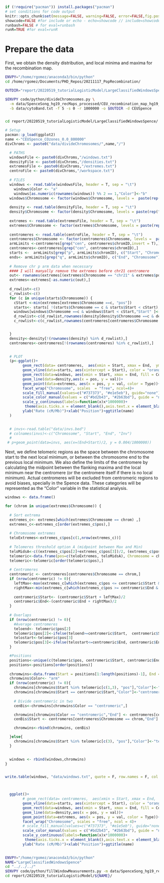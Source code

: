 <!-- # --- -->
<!-- # title: "Ordinal logistic model on large windows data" - chapter 1 -->
<!-- # author: "Ruth Gómez Graciani" -->
<!-- # output: -->
<!-- #   pdf_document: default -->
<!-- # header-includes: -->
<!-- #  \usepackage{float} -->
<!-- #  \floatplacement{figure}{H} -->
<!-- # --- -->

```r
if (!require("pacman")) install.packages("pacman")
# set conditions for code output
knitr::opts_chunk$set(message=FALSE, warning=FALSE, error=FALSE,fig.pos = "!H")
showcode=FALSE #for include or echo - echo=showcode // include=showcode
runbash=FALSE # for eval=runbash
runR=TRUE #for eval=runR
```


# Prepare the data

First, we obtain the density distribution, and local minima and maxima for the recombination map. 

<!-- Bash run to make standard windows -->

```bash
ENVPY="/home/rgomez/anaconda3/bin/python"
cd /home/rgomez/Documents/PHD_Repos/20211117_PopRecombination/

OUTDIR="report/20220519_tutorialLogisticModel/LargeClassifiedWindowsSpence/data"

$ENVPY code/python/divideChromosomes.py \
  -m data/SpenceSong_hg19_recMaps_processed/CEU_recombination_map_hg19_allChr.bed  \
  -b data/cytoBand.txt -f 5 -s 0 -r 1000000 -o $OUTDIR -d CEUSpence


cd report/20220519_tutorialLogisticModel/LargeClassifiedWindowsSpence/
```

<!-- Windows visualization -->

```r
# Setup
pacman::p_load(ggplot2)
name <-"CEUSpence_COzones_0.0_800000"
divChroms <- paste0("data/divideChromosomes/",name,"/")

  # PATHS
  windowsFile <- paste0(divChroms,"/windows.txt")
  densityFile <- paste0(divChroms,"/densities.txt")
  extremesFile <- paste0(divChroms,"/extremes.txt")
  centroFile <- paste0(divChroms,"/workspace.txt")
  
  # FILES
  windows <- read.table(windowsFile, header = T, sep = "\t")
    windows$Color <- "a"
    windows[as.numeric(rownames(windows)) %% 2 == 1,"Color"]<-"b"
  windows$Chromosome <- factor(windows$Chromosome, levels =  paste(rep("chr", 23), as.character(c(c(1:22),"X")), sep = ""))
    
  density <- read.table(densityFile, header = T, sep = "\t")
  density$Chromosome <- factor(density$Chromosome, levels = paste(rep("chr", 23), as.character(c(c(1:22),"X")), sep = ""))
  
  extremes <- read.table(extremesFile, header = T, sep = "\t")
  extremes$Chromosome <- factor(extremes$Chromosome, levels = paste(rep("chr", 23), as.character(c(c(1:22),"X")), sep = ""))
  
  centromeres <- read.table(centroFile, header = T, sep = "\t")
  centromeres$Chromosome <- factor(centromeres$Chromosome, levels =  paste(rep("chr", 23), as.character(c(c(1:22),"X")), sep = ""))
  armLimits <-centromeres[grep("cen", centromeres$chromID,invert = T),]
  centromeres<-centromeres[grep("cen", centromeres$chromID),]
  starts <-  armLimits[grep("p", armLimits$chromID), c("Start", "Chromosome")]
  ends<- armLimits[grep("q", armLimits$chromID), c("End", "Chromosome")]
  
  # Remove chr p arm data when necessary
  #### I will manyally remove the extremes before chr21 centromere
  out<- rownames(extremes[(extremes$Chromosome == "chr21" & extremes$pos < centromeres[centromeres$Chromosome == "chr21", "Start"]), ])
  extremes<-extremes[-as.numeric(out),]
  
  d_rowlist<-c()
  c_rowlist<-c()
  for (c in unique(starts$Chromosome)) {
    cStart <-min(extremes[extremes$Chromosome ==c, "pos"])
    starts<- starts[ !(starts$Chromosome == c & starts$Start < cStart), ] # chromosome start will be first minimum
    windows[windows$Chromosome ==c & windows$Start < cStart,"Start" ]<-cStart #window start may be affected
    d_rowlist<-c(d_rowlist,rownames(density[density$Chromosome ==c & density$pos < cStart,])) #some densities will disappear
    c_rowlist<-c(c_rowlist,rownames(centromeres[centromeres$Chromosome ==c & centromeres$Start < cStart,])) # if starts with centromere will disappear


  }
  density<-density[!(rownames(density) %in% d_rowlist),]
  centromeres<-centromeres[!(rownames(centromeres) %in% c_rowlist),]

  
  # PLOT
  (p<-ggplot()+
        geom_rect(data= centromeres,  aes(xmin = Start, xmax = End,  ymin = 0, ymax = Inf), fill = "blue4", alpha = 0.5)+
        geom_vline(data=starts, aes(xintercept = Start), color = "orange")+geom_vline(data=ends, aes(xintercept = End), color = "orange")+
        geom_rect(data=windows, aes(xmin = Start, xmax = End, fill = Color, ymin = 0, ymax = Inf), alpha = 0.3)+
        geom_line(data=density,aes(x = pos, y = val))+
        geom_point(data=extremes, aes(x = pos, y = val, color = Type))+
        facet_wrap("Chromosome", scales  = "free", ncol=4)+
        scale_fill_manual(values=c("#737373", "#e1e5eb"), guide="none")+
        scale_color_manual(values = c("#bd2b43", "#2b63bd"), guide = "none")+
        scale_y_continuous(labels=function(x)x*1000000)+
         theme(axis.ticks.x = element_blank(),axis.text.x = element_blank(),axis.text.y = element_text(size = 5))+
        ylab("Rate (cM/Mb)")+xlab("Position")+ggtitle(name) 
  )

  
  # invs<-read.table("data/invs.bed")
  # colnames(invs)<-c("Chromosome", "Start", "End", "Inv")
  # 
 # p+geom_point(data=invs, aes(x=(End+Start)/2, y = 0.004/1000000))
```

\newpage

Next, we define telomeric regions as the space between the chromosome start to the next local minimum, or between the chromosome end to the previous local minimum. We also define the limits of the centromere by calculating the midpoint between the flanking maxima and the local minimum near the centromere (or the centromere itself if there is no local minimum). Actual centromeres will be excluded from centromeric regions to avoid biases, specially in the Spence data. These categories will be represented as the "Color" variable in the statistical analysis. 

```r
windows <- data.frame()

for (chrom in unique(extremes$Chromosome)) {
  
  # Sort extrema
  extremes_c<- extremes[which(extremes$Chromosome == chrom) ,]
  extremes_c<-extremes_c[order(extremes_c$pos),]
  
  # Chromosome extremes
  teloExtremes<-extremes_c$pos[c(1,nrow(extremes_c))]
  
  # Telomeres threshold option A (midpoint between Max and Min)
  teloMidsA<-c((extremes_c$pos[2]+extremes_c$pos[3])/2, (extremes_c$pos[nrow(extremes_c)-1]+extremes_c$pos[nrow(extremes_c)-2])/2)
  telomeric<-data.frame(pos=c(teloExtremes, teloMidsA), Chromosome = chrom)
  telomeric<-telomeric[order(telomeric$pos),]
  
  # Centromeres
  centromeric <- centromeres[centromeres$Chromosome == chrom,]
  if (nrow(centromeric) != 0){
    leftMax<-max(extremes_c[which(extremes_c$pos <= centromeric$Start & extremes_c$Type == "Maxima"), "pos"])
    rightMax<-min(extremes_c[which(extremes_c$pos >= centromeric$End & extremes_c$Type == "Maxima"), "pos"])
    
    centromeric$Start<- (centromeric$Start + leftMax)/2
    centromeric$End<-(centromeric$End + rightMax)/2
  }
  
  # Overlaps
  if (nrow(centromeric) != 0){
    #Average centromeres
    teloend<- telomeric$pos[2]
    telomeric$pos[2]<-ifelse(teloend>=centromeric$Start,  centromeric$Start , teloend)
    telostart<-telomeric$pos[3]
    telomeric$pos[3]<-ifelse(telostart<=centromeric$End, centromeric$End, telostart )
  }

  #Positions
  positions<-unique(c(telomeric$pos, centromeric$Start, centromeric$End))
  positions<-positions[order(positions)]
  
  chromwins<-data.frame(Start = positions[1:length(positions)-1], End = positions[2:length(positions)], Chromosome = chrom)
  chromwins$Color<- "arm"
  if (nrow(centromeric) != 0){
    chromwins[chromwins$Start %in% telomeric[c(1,3), "pos"],"Color"]<-"telomeric"
    chromwins[chromwins$Start == centromeric$Start,"Color"]<-"centromeric"
    
    # Divide centromeric in two
    cenBis<-chromwins[chromwins$Color == "centromeric",]

    chromwins[chromwins$Color == "centromeric","End"] <- centromeres[centromeres$Chromosome == chrom,"Start"]
    cenBis$Start <- centromeres[centromeres$Chromosome == chrom,"End"]

    chromwins<-rbind(chromwins, cenBis)

  }else{
    chromwins[chromwins$Start %in% telomeric[c(3), "pos"],"Color"]<-"telomeric"
  }
  

  windows <- rbind(windows,chromwins)
}


write.table(windows, "data/windows.txt", quote = F, row.names = F, col.names = T, sep = "\t")



  ggplot()+
        # geom_rect(data= centromeres,  aes(xmin = Start, xmax = End,  ymin = 0, ymax = Inf), fill = "blue4", alpha = 0.5)+
        geom_vline(data=starts, aes(xintercept = Start), color = "orange")+geom_vline(data=ends, aes(xintercept = End), color = "orange")+
        geom_rect(data=windows, aes(xmin = Start, xmax = End, fill = Color, ymin = 0, ymax = Inf), alpha = 0.3)+
        geom_line(data=density,aes(x = pos, y = val))+
        geom_point(data=extremes, aes(x = pos, y = val, color = Type))+
        facet_wrap("Chromosome", scales = "free", ncol = 4)+
        # scale_fill_manual(values=c("#737373", "#e1e5eb"), guide="none")+
        scale_color_manual(values = c("#bd2b43", "#2b63bd"), guide = "none")+
        scale_y_continuous(labels=function(x)x*1000000)+
         theme(axis.ticks.x = element_blank(),axis.text.x = element_blank(),axis.text.y = element_text(size = 5), legend.position = "top")+
        ylab("Rate (cM/Mb)")+xlab("Position")+ggtitle(name) 
  

```

<!-- Fill window information -->

```bash
ENVPY="/home/rgomez/anaconda3/bin/python"
NAME="LargeClassifiedWindowsSpence"
cd "../../../"
$ENVPY code/python/fillWindowMeasurements.py -m data/SpenceSong_hg19_recMaps_processed/CEU_recombination_map_hg19_allChr.bed -w report/20220519_tutorialLogisticModel/${NAME}/data/windows.txt  -o report/20220519_tutorialLogisticModel/${NAME}/data/ -d "chromRegions"
cd report/20220519_tutorialLogisticModel/${NAME}/
```
